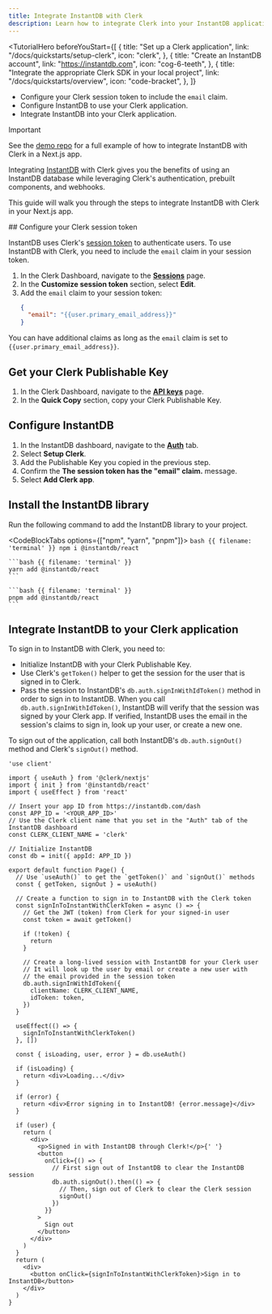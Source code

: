 ```yaml
---
title: Integrate InstantDB with Clerk
description: Learn how to integrate Clerk into your InstantDB application.
---
```


<TutorialHero
  beforeYouStart={[
    {
      title: "Set up a Clerk application",
      link: "/docs/quickstarts/setup-clerk",
      icon: "clerk",
    },
    {
      title: "Create an InstantDB account",
      link: "https://instantdb.com",
      icon: "cog-6-teeth",
    },
    {
      title: "Integrate the appropriate Clerk SDK in your local project",
      link: "/docs/quickstarts/overview",
      icon: "code-bracket",
    },
  ]}
>
  - Configure your Clerk session token to include the `email` claim.
  - Configure InstantDB to use your Clerk application.
  - Integrate InstantDB into your Clerk application.
</TutorialHero>

> [!IMPORTANT]
> See the [demo repo](https://github.com/clerk/clerk-instantdb-nextjs) for a full example of how to integrate InstantDB with Clerk in a Next.js app.

Integrating [InstantDB](https://www.instantdb.com/) with Clerk gives you the benefits of using an InstantDB database while leveraging Clerk's authentication, prebuilt components, and webhooks.

This guide will walk you through the steps to integrate InstantDB with Clerk in your Next.js app.

<Steps>
  ## Configure your Clerk session token

  InstantDB uses Clerk's [session token](/docs/backend-requests/resources/session-tokens) to authenticate users. To use InstantDB with Clerk, you need to include the `email` claim in your session token.

  1. In the Clerk Dashboard, navigate to the [**Sessions**](https://dashboard.clerk.com/last-active?path=sessions) page.
  1. In the **Customize session token** section, select **Edit**.
  1. Add the `email` claim to your session token:
     ```json
     {
       "email": "{{user.primary_email_address}}"
     }
     ```

  You can have additional claims as long as the `email` claim is set to `{{user.primary_email_address}}`.

  ## Get your Clerk Publishable Key

  1. In the Clerk Dashboard, navigate to the [**API keys**](https://dashboard.clerk.com/last-active?path=api-keys) page.
  1. In the **Quick Copy** section, copy your Clerk Publishable Key.

  ## Configure InstantDB

  1. In the InstantDB dashboard, navigate to the [**Auth**](https://www.instantdb.com/dash?t=auth) tab.
  1. Select **Setup Clerk**.
  1. Add the Publishable Key you copied in the previous step.
  1. Confirm the **The session token has the "email" claim.** message.
  1. Select **Add Clerk app**.

  ## Install the InstantDB library

  Run the following command to add the InstantDB library to your project.

  <CodeBlockTabs options={["npm", "yarn", "pnpm"]}>
    ```bash {{ filename: 'terminal' }}
    npm i @instantdb/react
    ```

    ```bash {{ filename: 'terminal' }}
    yarn add @instantdb/react
    ```

    ```bash {{ filename: 'terminal' }}
    pnpm add @instantdb/react
    ```
  </CodeBlockTabs>

  ## Integrate InstantDB to your Clerk application

  To sign in to InstantDB with Clerk, you need to:

  - Initialize InstantDB with your Clerk Publishable Key.
  - Use Clerk's `getToken()` helper to get the session for the user that is signed in to Clerk.
  - Pass the session to InstantDB's `db.auth.signInWithIdToken()` method in order to sign in to InstantDB. When you call `db.auth.signInWithIdToken()`, InstantDB will verify that the session was signed by your Clerk app. If verified, InstantDB uses the email in the session's claims to sign in, look up your user, or create a new one.

  To sign out of the application, call both InstantDB's `db.auth.signOut()` method and Clerk's `signOut()` method.

  ```tsx {{ filename: 'app/page.tsx' }}
  'use client'

  import { useAuth } from '@clerk/nextjs'
  import { init } from '@instantdb/react'
  import { useEffect } from 'react'

  // Insert your app ID from https://instantdb.com/dash
  const APP_ID = '<YOUR_APP_ID>'
  // Use the Clerk client name that you set in the "Auth" tab of the InstantDB dashboard
  const CLERK_CLIENT_NAME = 'clerk'

  // Initialize InstantDB
  const db = init({ appId: APP_ID })

  export default function Page() {
    // Use `useAuth()` to get the `getToken()` and `signOut()` methods
    const { getToken, signOut } = useAuth()

    // Create a function to sign in to InstantDB with the Clerk token
    const signInToInstantWithClerkToken = async () => {
      // Get the JWT (token) from Clerk for your signed-in user
      const token = await getToken()

      if (!token) {
        return
      }

      // Create a long-lived session with InstantDB for your Clerk user
      // It will look up the user by email or create a new user with
      // the email provided in the session token
      db.auth.signInWithIdToken({
        clientName: CLERK_CLIENT_NAME,
        idToken: token,
      })
    }

    useEffect(() => {
      signInToInstantWithClerkToken()
    }, [])

    const { isLoading, user, error } = db.useAuth()

    if (isLoading) {
      return <div>Loading...</div>
    }

    if (error) {
      return <div>Error signing in to InstantDB! {error.message}</div>
    }

    if (user) {
      return (
        <div>
          <p>Signed in with InstantDB through Clerk!</p>{' '}
          <button
            onClick={() => {
              // First sign out of InstantDB to clear the InstantDB session
              db.auth.signOut().then(() => {
                // Then, sign out of Clerk to clear the Clerk session
                signOut()
              })
            }}
          >
            Sign out
          </button>
        </div>
      )
    }
    return (
      <div>
        <button onClick={signInToInstantWithClerkToken}>Sign in to InstantDB</button>
      </div>
    )
  }
  ```
</Steps>
